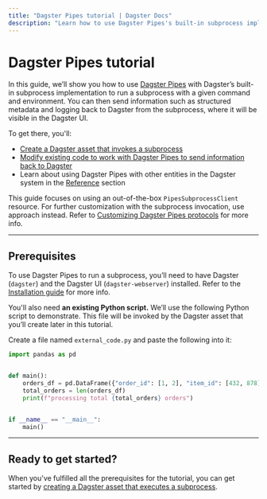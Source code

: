 ```yaml
---
title: "Dagster Pipes tutorial | Dagster Docs"
description: "Learn how to use Dagster Pipes's built-in subprocess implementation to invoke a subprocess with a given command and environment"
---
```


# Dagster Pipes tutorial

In this guide, we’ll show you how to use [Dagster Pipes](/guides/dagster-pipes) with Dagster’s built-in subprocess implementation to run a subprocess with a given command and environment. You can then send information such as structured metadata and logging back to Dagster from the subprocess, where it will be visible in the Dagster UI.

To get there, you'll:

- [Create a Dagster asset that invokes a subprocess](/guides/dagster-pipes/subprocess/create-subprocess-asset)
- [Modify existing code to work with Dagster Pipes to send information back to Dagster](/guides/dagster-pipes/subprocess/modify-external-code)
- Learn about using Dagster Pipes with other entities in the Dagster system in the [Reference](/guides/dagster-pipes/subprocess/reference) section

<Note>

This guide focuses on using an out-of-the-box `PipesSubprocessClient` resource. For further customization with the subprocess invocation, use <PyObject module="dagster_pipes" object="open_dagster_pipes"/> approach instead. Refer to [Customizing Dagster Pipes protocols](/guides/dagster-pipes/customizing-dagster-pipes-protocols) for more info.

</Note>

---

## Prerequisites

To use Dagster Pipes to run a subprocess, you’ll need to have Dagster (`dagster`) and the Dagster UI (`dagster-webserver`) installed. Refer to the [Installation guide](/getting-started/install) for more info.

You'll also need **an existing Python script.** We’ll use the following Python script to demonstrate. This file will be invoked by the Dagster asset that you’ll create later in this tutorial.

Create a file named `external_code.py` and paste the following into it:

```python file=/guides/dagster/dagster_pipes/subprocess/part_1/external_code.py lines=2-
import pandas as pd


def main():
    orders_df = pd.DataFrame({"order_id": [1, 2], "item_id": [432, 878]})
    total_orders = len(orders_df)
    print(f"processing total {total_orders} orders")


if __name__ == "__main__":
    main()
```

---

## Ready to get started?

When you've fulfilled all the prerequisites for the tutorial, you can get started by [creating a Dagster asset that executes a subprocess](/guides/dagster-pipes/subprocess/create-subprocess-asset).
